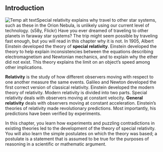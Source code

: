## Introduction
![Temp alt text](__MEDIA_URL__CNX_HSPhysics_10_00_space.jpg)<caption>Special relativity explains why travel to other star systems, such as these in the Orion Nebula, is unlikely using our current level of technology. (s58y, Flickr)</caption>
Have you ever dreamed of traveling to other planets in faraway star systems? The trip might seem possible by traveling fast enough, but you will read in this chapter why it is not. In 1905, Albert Einstein developed the theory of **special relativity**. Einstein developed the theory to help explain inconsistencies between the equations describing electromagnetism and Newtonian mechanics, and to explain why the ether did not exist. This theory explains the limit on an object’s speed among other implications.

**Relativity** is the study of how different observers moving with respect to one another measure the same events. Galileo and Newton developed the first correct version of classical relativity. Einstein developed the modern theory of relativity. Modern relativity is divided into two parts. Special relativity deals with observers moving at constant velocity. **General relativity** deals with observers moving at constant acceleration. Einstein’s theories of relativity made revolutionary predictions. Most importantly, his predictions have been verified by experiments.

In this chapter, you learn how experiments and puzzling contradictions in existing theories led to the development of the theory of special relativity. You will also learn the simple postulates on which the theory was based; a postulate is a statement that is assumed to be true for the purposes of reasoning in a scientific or mathematic argument.

